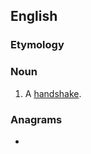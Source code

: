 ==English==

===Etymology===
{{compound|en|hand|clasp}}

===Noun===
{{en-noun}}

# A [[handshake]].

===Anagrams===
* {{l|en|handclaps}}